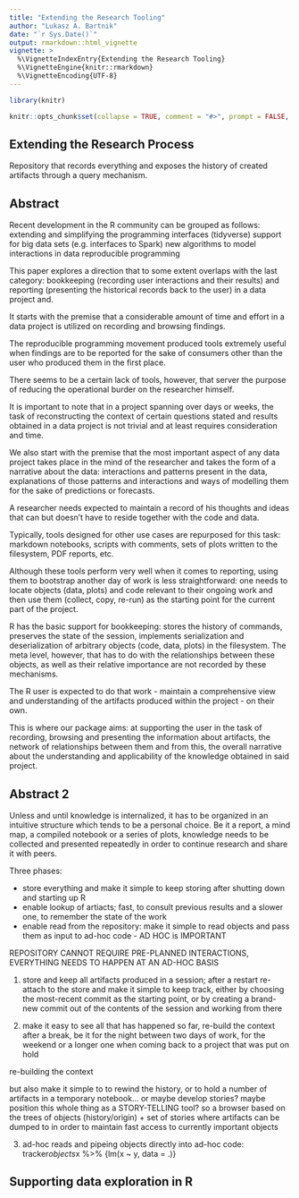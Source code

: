 ```yaml
---
title: "Extending the Research Tooling"
author: "Lukasz A. Bartnik"
date: "`r Sys.Date()`"
output: rmarkdown::html_vignette
vignette: >
  %\VignetteIndexEntry{Extending the Research Tooling}
  %\VignetteEngine{knitr::rmarkdown}
  %\VignetteEncoding{UTF-8}
---
```


```r
library(knitr)

knitr::opts_chunk$set(collapse = TRUE, comment = "#>", prompt = FALSE, echo = TRUE)
```


## Extending the Research Process

Repository that records everything and exposes the history of created
artifacts through a query mechanism.



## Abstract

Recent development in the R community can be grouped as follows:
extending and simplifying the programming interfaces (tidyverse)
support for big data sets (e.g. interfaces to Spark)
new algorithms to model interactions in data
reproducible programming

This paper explores a direction that to some extent overlaps with the
last category: bookkeeping (recording user interactions and their
results) and reporting (presenting the historical records back to the
user) in a data project and.

It starts with the premise that a considerable amount of time and effort
in a data project is utilized on recording and browsing findings.

The reproducible programming movement produced tools extremely useful
when findings are to be reported for the sake of consumers other than
the user who produced them in the first place.

There seems to be a certain lack of tools, however, that server the
purpose of reducing the operational burder on the researcher himself.

It is important to note that in a project spanning over days or weeks,
the task of reconstructing the context of certain questions stated and
results obtained in a data project is not trivial and at least requires
consideration and time.

We also start with the premise that the most important aspect of any data
project takes place in the mind of the researcher and takes the form of
a narrative about the data: interactions and patterns present in the data,
explanations of those patterns and interactions and ways of modelling them
for the sake of predictions or forecasts.

A researcher needs expected to maintain a record of his thoughts and ideas
that can but doesn't have to reside together with the code and data.

Typically, tools designed for other use cases are repurposed for this task:
markdown notebooks, scripts with comments, sets of plots written to the
filesystem, PDF reports, etc.

Although these tools perform very well when it comes to reporting, using
them to bootstrap another day of work is less straightforward: one needs
to locate objects (data, plots) and code relevant to their ongoing work
and then use them (collect, copy, re-run) as the starting point for the
current part of the project.

R has the basic support for bookkeeping: stores the history of commands,
preserves the state of the session, implements serialization and deserialization
of arbitrary objects (code, data, plots) in the filesystem. The meta level,
however, that has to do with the relationships between these objects,
as well as their relative importance are not recorded by these mechanisms.

The R user is expected to do that work - maintain a comprehensive view
and understanding of the artifacts produced within the project - on their
own.

This is where our package aims: at supporting the user in the task of
recording, browsing and presenting the information about artifacts,
the network of relationships between them and from this, the overall
narrative about the understanding and applicability of the knowledge
obtained in said project.

## Abstract 2

Unless and until knowledge is internalized, it has to be organized in an intuitive structure which tends to be a personal choice. Be it a report, a mind map, a compiled notebook or a series of plots, knowledge needs to be collected and presented repeatedly in order to continue research and share it with peers.


Three phases:

* store everything and make it simple to keep storing after shutting down and starting up R
* enable lookup of artiacts; fast, to consult previous results and a slower one, to
  remember the state of the work
* enable read from the repository: make it simple to read objects and pass them as input
  to ad-hoc code - AD HOC is IMPORTANT


REPOSITORY CANNOT REQUIRE PRE-PLANNED INTERACTIONS, EVERYTHING NEEDS TO HAPPEN AT AN AD-HOC BASIS



1. store and keep all artifacts produced in a session; after a restart re-attach to the store
and make it simple to keep track, either by choosing the most-recent commit as the starting
point, or by creating a brand-new commit out of the contents of the session and working from
there

2. make it easy to see all that has happened so far, re-build the context after a break,
be it for the night between two days of work, for the weekend or a longer one when coming
back to a project that was put on hold

re-building the context

but also make it simple to to rewind the history, or to hold a number of artifacts
in a temporary notebook... or maybe develop stories? maybe position this whole thing
as a STORY-TELLING tool?
so a browser based on the trees of objects (history/origin) + set of stories where
artifacts can be dumped to in order to maintain fast access to currently important
objects

3. ad-hoc reads and pipeing objects directly into ad-hoc code:
tracker$objects$x %>% {lm(x ~ y, data = .)}



## Supporting data exploration in R


